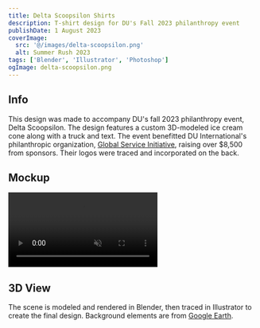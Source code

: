 ```yaml
---
title: Delta Scoopsilon Shirts
description: T-shirt design for DU's Fall 2023 philanthropy event
publishDate: 1 August 2023
coverImage:
  src: '@/images/delta-scoopsilon.png'
  alt: Summer Rush 2023
tags: ['Blender', 'Illustrator', 'Photoshop']
ogImage: delta-scoopsilon.png
---
```


## Info
This design was made to accompany DU's fall 2023 philanthropy event, Delta Scoopsilon. The design features a custom 3D-modeled ice cream cone along with a truck and text. The event benefitted DU International's philanthropic organization, [Global Service Initiative](https://www.deltau.org/global-service-initiative), raising over $8,500 from sponsors. Their logos were traced and incorporated on the back.
## Mockup

<video class="w-full mx-auto" autoplay loop muted playsinline>
  <source src="https://content.mikepayne.me/file/payne-portfolio/scoops.mp4" type="video/mp4" />
  Your browser does not support the video tag.
</video>

## 3D View

The scene is modeled and rendered in Blender, then traced in Illustrator to create the final design. Background elements are from [Google Earth](https://earth.google.com/web/).
<Lightbox src={blender} alt="3d Scene" />
<Lightbox src={text} alt="3D Text" />